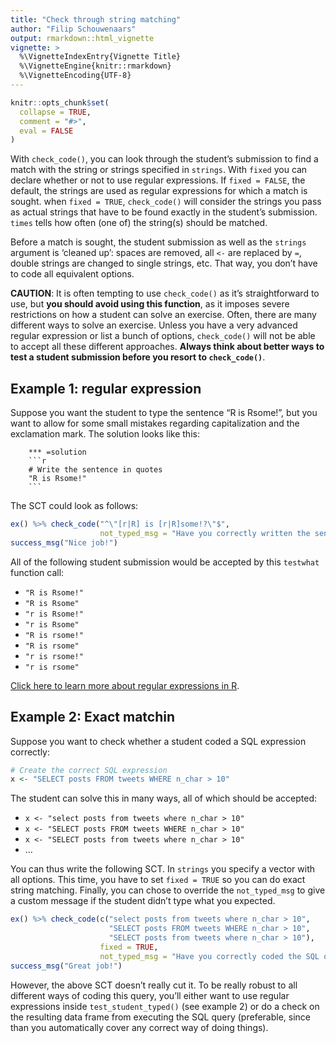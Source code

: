 ```yaml
---
title: "Check through string matching"
author: "Filip Schouwenaars"
output: rmarkdown::html_vignette
vignette: >
  %\VignetteIndexEntry{Vignette Title}
  %\VignetteEngine{knitr::rmarkdown}
  %\VignetteEncoding{UTF-8}
---
```


```r
knitr::opts_chunk$set(
  collapse = TRUE,
  comment = "#>",
  eval = FALSE
)
```


With `check_code()`, you can look through the student's submission to find a match with the string or strings specified in `strings`. With `fixed` you can declare whether or not to use regular expressions. If `fixed = FALSE`, the default, the strings are used as regular expressions for which a match is sought. when `fixed = TRUE`, `check_code()` will consider the strings you pass as actual strings that have to be found exactly in the student's submission. `times` tells how often (one of) the string(s) should be matched.

Before a match is sought, the student submission as well as the `strings` argument is 'cleaned up': spaces are removed, all `<-` are replaced by `=`, double strings are changed to single strings, etc. That way, you don't have to code all equivalent options.

**CAUTION**: It is often tempting to use `check_code()` as it's straightforward to use, but **you should avoid using this function**, as it imposes severe restrictions on how a student can solve an exercise. Often, there are many different ways to solve an exercise. Unless you have a very advanced regular expression or list a bunch of options, `check_code()` will not be able to accept all these different approaches. **Always think about better ways to test a student submission before you resort to `check_code()`**.

## Example 1: regular expression

Suppose you want the student to type the sentence "R is Rsome!", but you want to allow for some small mistakes regarding capitalization and the exclamation mark. The solution looks like this:

		*** =solution
		```r
		# Write the sentence in quotes
		"R is Rsome!"
		```

The SCT could look as follows:

```r
ex() %>% check_code("^\"[r|R] is [r|R]some!?\"$",
                    not_typed_msg = "Have you correctly written the sentence `R is Rsome!`?")
success_msg("Nice job!")
```

All of the following student submission would be accepted by this `testwhat` function call:

- `"R is Rsome!"`
- `"R is Rsome"`
- `"r is Rsome!"`
- `"r is Rsome"`
- `"R is rsome!"`
- `"R is rsome"`
- `"r is rsome!"`
- `"r is rsome"`

[Click here to learn more about regular expressions in R](https://stat.ethz.ch/R-manual/R-devel/library/base/html/regex.html).

## Example 2: Exact matchin

Suppose you want to check whether a student coded a SQL expression correctly:

```r
# Create the correct SQL expression
x <- "SELECT posts FROM tweets WHERE n_char > 10"
```

The student can solve this in many ways, all of which should be accepted:

- `x <- "select posts from tweets where n_char > 10"`
- `x <- "SELECT posts FROM tweets WHERE n_char > 10"`
- `x <- "SELECT posts from tweets where n_char > 10"`
- ...

You can thus write the following SCT. In `strings` you specify a vector with all options. This time, you have to set `fixed = TRUE` so you can do exact string matching. Finally, you can chose to override the `not_typed_msg` to give a custom message if the student didn't type what you expected.

```r
ex() %>% check_code(c("select posts from tweets where n_char > 10",
                      "SELECT posts FROM tweets WHERE n_char > 10",
                      "SELECT posts from tweets where n_char > 10"),
                    fixed = TRUE,
                    not_typed_msg = "Have you correctly coded the SQL query?")
success_msg("Great job!")
```

However, the above SCT doesn't really cut it. To be really robust to all different ways of coding this query, you'll either want to use regular expressions inside `test_student_typed()` (see example 2) or do a check on the resulting data frame from executing the SQL query (preferable, since than you automatically cover any correct way of doing things).
